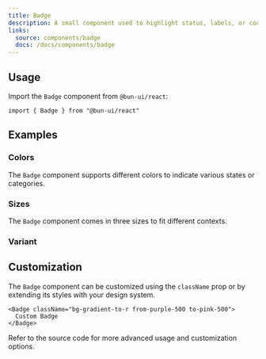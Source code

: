 ```yaml
---
title: Badge
description: A small component used to highlight status, labels, or counts.
links:
  source: components/badge
  docs: /docs/components/badge
---
```


<ComponentPreview name="badge-basic" />

## Usage

Import the `Badge` component from `@bun-ui/react`:

```tsx
import { Badge } from "@bun-ui/react"
```

## Examples

### Colors

The `Badge` component supports different colors to indicate various states or categories.

<ComponentPreview name="badge-colors" />

### Sizes

The `Badge` component comes in three sizes to fit different contexts.

<ComponentPreview name="badge-sizes" />

### Variant

<ComponentPreview name="badge-variants" />

## Customization

The `Badge` component can be customized using the `className` prop or by extending its styles with your design system.

```tsx
<Badge className="bg-gradient-to-r from-purple-500 to-pink-500">
  Custom Badge
</Badge>
```

<APITable componentName="Badge" />

Refer to the source code for more advanced usage and customization options.
